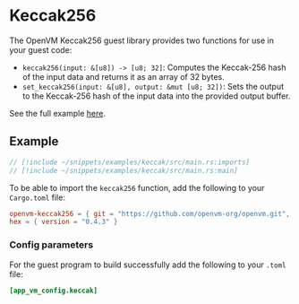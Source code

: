 # Keccak256

The OpenVM Keccak256 guest library provides two functions for use in your guest code:

- `keccak256(input: &[u8]) -> [u8; 32]`: Computes the Keccak-256 hash of the input data and returns it as an array of 32 bytes.
- `set_keccak256(input: &[u8], output: &mut [u8; 32])`: Sets the output to the Keccak-256 hash of the input data into the provided output buffer.

See the full example [here](https://github.com/openvm-org/openvm/blob/main/examples/keccak/src/main.rs).

## Example

```rust
// [!include ~/snippets/examples/keccak/src/main.rs:imports]
// [!include ~/snippets/examples/keccak/src/main.rs:main]
```

To be able to import the `keccak256` function, add the following to your `Cargo.toml` file:

```toml
openvm-keccak256 = { git = "https://github.com/openvm-org/openvm.git", tag = "v1.4.1" }
hex = { version = "0.4.3" }
```

### Config parameters

For the guest program to build successfully add the following to your `.toml` file:

```toml
[app_vm_config.keccak]
```
